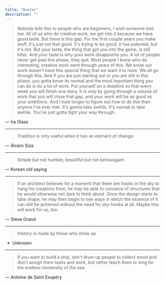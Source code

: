 ```yaml
---
title: "Quotes"
description: ""
---
```


> Nobody tells this to people who are beginners, I wish someone told me. All of us who do creative work, we get into it because we have good taste. But there is this gap. For the first couple years you make stuff, it's just not that good. It's trying to be good, it has potential, but it's not. But your taste, the thing that got you into the game, is still killer. And your taste is why your work disappoints you. A lot of people never get past this phase, they quit. Most people I know who do interesting, creative work went through years of this. We know our work doesn't have this special thing that we want it to have. We all go through this. And if you are just starting out or you are still in this phase, you gotta know its normal and the most important thing you can do is do a lot of work. Put yourself on a deadline so that every week you will finish one story. It is only by going through a volume of work that you will close that gap, and your work will be as good as your ambitions. And I took longer to figure out how to do this than anyone I've ever met. It's gonna take awhile. It's normal to take awhile. You've just gotta fight your way through.

― Ira Glass

---

> Tradition is only useful when it has an element of change.

― Álvaro Siza

---

> Simple but not humble, beautiful but not extravagant.

― Korean old saying

---

> If an architect believes for a moment that there are hooks in the sky to hang his creations from, he may be able to conceive of structures that he would otherwise not dare to think about. Once the design starts to take shape, he may then begin to see ways in which the essence of it can still be achieved without the need for sky-hooks at all. Maybe this will work for us, too.

― Steve Grand

---

> History is made by those who show up.

- Unknown
---

> If you want to build a ship, don't drum up people to collect wood and don't assign them tasks and work, but rather teach them to long for the endless immensity of the sea.

― Antoine de Saint Exupéry
